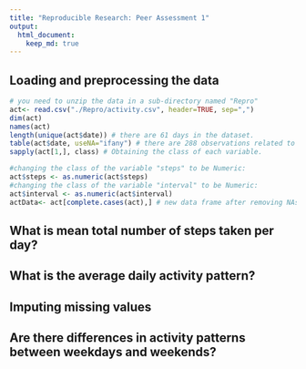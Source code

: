 ```yaml
---
title: "Reproducible Research: Peer Assessment 1"
output: 
  html_document:
    keep_md: true
---
```



## Loading and preprocessing the data
```r
# you need to unzip the data in a sub-directory named "Repro"
act<- read.csv("./Repro/activity.csv", header=TRUE, sep=",")
dim(act)
names(act)
length(unique(act$date)) # there are 61 days in the dataset.
table(act$date, useNA="ifany") # there are 288 observations related to each day.
sapply(act[1,], class) # Obtaining the class of each variable.

#changing the class of the variable "steps" to be Numeric:
act$steps <- as.numeric(act$steps) 
#changing the class of the variable "interval" to be Numeric:
act$interval <- as.numeric(act$interval) 
actData<- act[complete.cases(act),] # new data frame after removing NAs.
```



## What is mean total number of steps taken per day?



## What is the average daily activity pattern?



## Imputing missing values



## Are there differences in activity patterns between weekdays and weekends?
